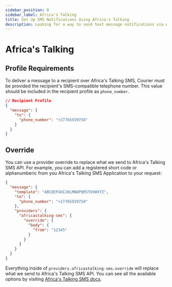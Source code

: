 ```yaml
---
sidebar_position: 0
sidebar_label: Africa's Talking
title: Set Up SMS Notifications Using Africa's Talking
description: Looking for a way to send text message notifications via Africa's Talking? This step-by-step tutorial will show you how to integrate Africa's Talking's API the easy way.
---
```


# Africa's Talking

## Profile Requirements

To deliver a message to a recipient over Africa's Talking SMS, Courier must be provided the recipient's SMS-compatible telephone number. This value should be included in the recipient profile as `phone_number`.

```json title=JSON
// Recipient Profile
{
  "message": {
    "to": {
      "phone_number": "+27765559758"
    }
  }
}
```

## Override

You can use a provider override to replace what we send to Africa's Talking SMS API. For example, you can add a registered short code or alphanumberic from you Africa's Talking SMS Application to your request:

```json title=JSON
{
  "message": {
    "template": "ABCDEFGHIJKLMNOPQRSTUVWXYZ",
    "to": {
      "phone_number": "+27765559758"
    },
    "providers": {
      "africastalking-sms": {
        "override": {
          "body": {
            "from": "12345"
          }
        }
      }
    }
  }
}
```

Everything inside of `providers.africastalking-sms.override` will replace what we send to Africa's Talking SMS API. You can see all the available options by visiting [Africa's Talking SMS docs](https://build.at-labs.io/docs/sms%2Fsending).
